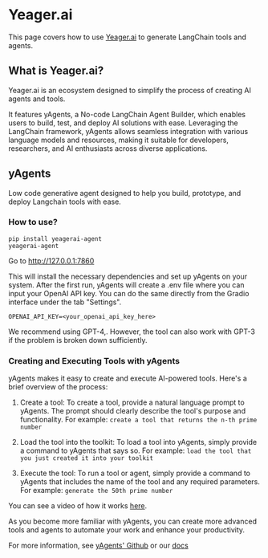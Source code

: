 # Yeager.ai

This page covers how to use [Yeager.ai](https://yeager.ai) to generate LangChain tools and agents.

## What is Yeager.ai?

Yeager.ai is an ecosystem designed to simplify the process of creating AI agents and tools.

It features yAgents, a No-code LangChain Agent Builder, which enables users to build, test, and deploy AI solutions with ease. Leveraging the LangChain framework, yAgents allows seamless integration with various language models and resources, making it suitable for developers, researchers, and AI enthusiasts across diverse applications.

## yAgents

Low code generative agent designed to help you build, prototype, and deploy Langchain tools with ease.

### How to use?

```
pip install yeagerai-agent
yeagerai-agent
```

Go to http://127.0.0.1:7860

This will install the necessary dependencies and set up yAgents on your system. After the first run, yAgents will create a .env file where you can input your OpenAI API key. You can do the same directly from the Gradio interface under the tab "Settings".

`OPENAI_API_KEY=<your_openai_api_key_here>`

We recommend using GPT-4,. However, the tool can also work with GPT-3 if the problem is broken down sufficiently.

### Creating and Executing Tools with yAgents

yAgents makes it easy to create and execute AI-powered tools. Here's a brief overview of the process:

1. Create a tool: To create a tool, provide a natural language prompt to yAgents. The prompt should clearly describe the tool's purpose and functionality. For example:
   `create a tool that returns the n-th prime number`

2. Load the tool into the toolkit: To load a tool into yAgents, simply provide a command to yAgents that says so. For example:
   `load the tool that you just created it into your toolkit`

3. Execute the tool: To run a tool or agent, simply provide a command to yAgents that includes the name of the tool and any required parameters. For example:
   `generate the 50th prime number`

You can see a video of how it works [here](https://www.youtube.com/watch?v=KA5hCM3RaWE).

As you become more familiar with yAgents, you can create more advanced tools and agents to automate your work and enhance your productivity.

For more information, see [yAgents' Github](https://github.com/yeagerai/yeagerai-agent) or our [docs](https://yeagerai.gitbook.io/docs/general/welcome-to-yeager.ai)
